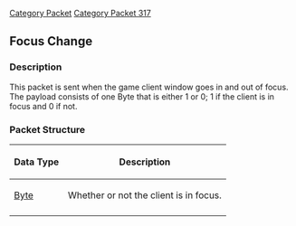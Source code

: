 [[Category Packet]]
[[Category Packet 317]]
{{packet|name=Focus change|description=Sent when the game client window goes in and out of focus.|opcode=3|type=Fixed|length=1|revision=317}}
== Focus Change ==

=== Description ===

This packet is sent when the game client window goes in and out of focus. The payload consists of one Byte that is either 1 or 0; 1 if the client is in focus and 0 if not.

=== Packet Structure ===
{|border=2
! Data Type
! Description
|-
| [[Data Types#Standard data types|Byte]]
| Whether or not the client is in focus.
|-
|}